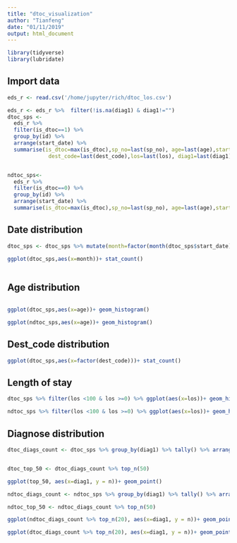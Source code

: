 ```yaml
---
title: "dtoc_visualization"
author: "Tianfeng"
date: "01/11/2019"
output: html_document
---
```



```r
library(tidyverse)
library(lubridate)
```

## Import data



```r
eds_r <- read.csv('/home/jupyter/rich/dtoc_los.csv')

eds_r <- eds_r %>%  filter(!is.na(diag1) & diag1!="")
dtoc_sps <- 
  eds_r %>% 
  filter(is_dtoc==1) %>% 
  group_by(id) %>% 
  arrange(start_date) %>%
  summarise(is_dtoc=max(is_dtoc),sp_no=last(sp_no), age=last(age),start_date=last(start_date),
             dest_code=last(dest_code),los=last(los), diag1=last(diag1))


ndtoc_sps<- 
  eds_r %>% 
  filter(is_dtoc==0) %>% 
  group_by(id) %>% 
  arrange(start_date) %>%
  summarise(is_dtoc=max(is_dtoc),sp_no=last(sp_no), age=last(age),start_date=last(start_date),los=last(los),diag1=last(diag1), dest_code=last(dest_code))
```

## Date distribution

```r
dtoc_sps <- dtoc_sps %>% mutate(month=factor(month(dtoc_sps$start_date)))

ggplot(dtoc_sps,aes(x=month))+ stat_count()
  
```


## Age distribution

```r
```


```r
ggplot(dtoc_sps,aes(x=age))+ geom_histogram()
```

```r
ggplot(ndtoc_sps,aes(x=age))+ geom_histogram()

```

## Dest_code distribution


```r
ggplot(dtoc_sps,aes(x=factor(dest_code)))+ stat_count()

```

## Length of stay

```r
dtoc_sps %>% filter(los <100 & los >=0) %>% ggplot(aes(x=los))+ geom_histogram(binwidth = 1) 
```
```r
ndtoc_sps %>% filter(los <100 & los >=0) %>% ggplot(aes(x=los))+ geom_histogram() 

```



## Diagnose distribution
```r
dtoc_diags_count <- dtoc_sps %>% group_by(diag1) %>% tally() %>% arrange(desc(n))  %>% mutate(dtoc=1)


dtoc_top_50 <- dtoc_diags_count %>% top_n(50)

ggplot(top_50, aes(x=diag1, y = n))+ geom_point()

```
```r
ndtoc_diags_count <- ndtoc_sps %>% group_by(diag1) %>% tally() %>% arrange(desc(n)) %>% mutate(dtoc=0)

ndtoc_top_50 <- ndtoc_diags_count %>% top_n(50)


```


```r

ggplot(ndtoc_diags_count %>% top_n(20), aes(x=diag1, y = n))+ geom_point()

```
```r
ggplot(dtoc_diags_count %>% top_n(20), aes(x=diag1, y = n))+ geom_point()

```

